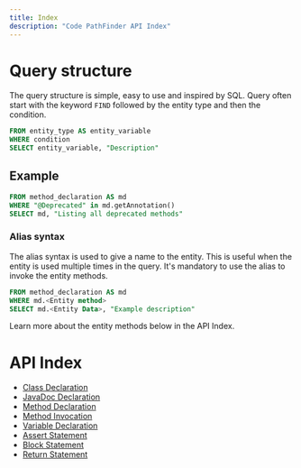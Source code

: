 ```yaml
---
title: Index
description: "Code PathFinder API Index"
---
```



<PostHogLayout>
</PostHogLayout>

# Query structure

The query structure is simple, easy to use and inspired by SQL. Query often start with the keyword `FIND` followed by the entity type and then the condition.

```sql
FROM entity_type AS entity_variable
WHERE condition
SELECT entity_variable, "Description"
```

## Example

```sql
FROM method_declaration AS md
WHERE "@Deprecated" in md.getAnnotation()
SELECT md, "Listing all deprecated methods"
```

### Alias syntax

The alias syntax is used to give a name to the entity. This is useful when the entity is used multiple times in the query. It's mandatory
to use the alias to invoke the entity methods.

```sql
FROM method_declaration AS md
WHERE md.<Entity method>
SELECT md.<Entity Data>, "Example description"
```

Learn more about the entity methods below in the API Index.

# API Index

- [Class Declaration](./class/)
- [JavaDoc Declaration](./javadoc/)
- [Method Declaration](./method/)
- [Method Invocation](./method_call/)
- [Variable Declaration](./variable/)
- [Assert Statement](./assertstmt/)
- [Block Statement](./blockstmt/)
- [Return Statement](./returnstmt/)
